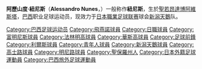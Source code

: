 {{noteta
|G1=南美球會
}}
{{Football player infobox 
|     playername = 阿歷山度·紐尼斯
|          image = 	
|       fullname = Alessandro Nunes
|         height = {{height|m=1.77}}
|    dateofbirth = {{birth date and age|1982|3|2}} 
|    cityofbirth = [[聖若昂達博阿維斯塔|聖若昂達博阿維斯塔]] 
| countryofbirth = [[巴西|巴西]] 
|    currentclub = [[新潟天鵝|新潟天鵝]] 
|     clubnumber = 9
|       position = [[前鋒_(足球)|前鋒]]
|     youthyears = 1999–00
|     youthclubs = [[美洲足球俱乐部_(贝洛奥里藏特)|阿美利加-MG]] 
|          years = 2000–2002<br />2002–2003<br />2003–2004<br />2004–2005<br />2005<br />2005–2006<br />2006–2007<br />2007<br />2007–2008<br />2008–
|          clubs = [[美洲足球俱乐部_(贝洛奥里藏特)|阿美利加-MG]]<br />[[飛燕諾|飛燕諾]]<br />[[美洲足球俱乐部_(贝洛奥里藏特)|阿美利加-MG]]<br />[[富明尼斯|富明尼斯]]<br />[[法林明高|法林明高]]<br />[[利爾斯SK|利爾斯SK]]<br />[[青年人體育會|青年人]]<br />[[華斯高|華斯高]]<br />[[伊帕汀加體育會|伊帕汀加]]<br />[[新潟天鵝|新潟天鵝]]
|   caps(goals) = {{0}}19 {{0}}{{0}}(2)<br />{{0}}{{0}}0 {{0}}{{0}}(0)<br />{{0}}{{0}}0 {{0}}{{0}}(0)<br />{{0}}28 {{0}}{{0}}(6)<br />{{0}}{{0}}0 {{0}}{{0}}(0)<br />{{0}}28 {{0}}{{0}}(4)<br />{{0}}{{0}}2 {{0}}{{0}}(0)<br />{{0}}{{0}}2 {{0}}{{0}}(1)<br />{{0}}32 {{0}}(25)<br />{{0}}11 {{0}}{{0}}(6)
|      pcupdate = 18:23, 15 May 2008 (UTC)
}}

'''阿歷山度·紐尼斯'''（'''Alessandro Nunes'''，{{bd|1982年|3月2日|catidx=Nunes, Alessandro}}）一般称作'''紐尼斯'''，生於[[聖若昂達博阿維斯塔|聖若昂達博阿維斯塔]]，[[巴西|巴西]]职业足球运动员，现效力于[[日本職業足球联赛|日本職業足球联赛]]球会[[新潟天鵝|新潟天鵝]]队。

{{DEFAULTSORT:Nunes, Alessandro}}
[[Category:巴西足球运动员|Category:巴西足球运动员]]
[[Category:飛燕諾球員|Category:飛燕諾球員]]
[[Category:日職球員|Category:日職球員]]
[[Category:富明尼斯球員|Category:富明尼斯球員]]
[[Category:法林明高球員|Category:法林明高球員]]
[[Category:華斯高球員|Category:華斯高球員]]
[[Category:足球前鋒|Category:足球前鋒]]
[[Category:利爾斯球員|Category:利爾斯球員]]
[[Category:青年人球員|Category:青年人球員]]
[[Category:新潟天鵝球員|Category:新潟天鵝球員]]
[[Category:高士路球員|Category:高士路球員]]
[[Category:明尼路球員|Category:明尼路球員]]
[[Category:聖保羅州人|Category:聖保羅州人]]
[[Category:日本外籍足球運動員|Category:日本外籍足球運動員]]
[[Category:巴西旅外足球運動員|Category:巴西旅外足球運動員]]